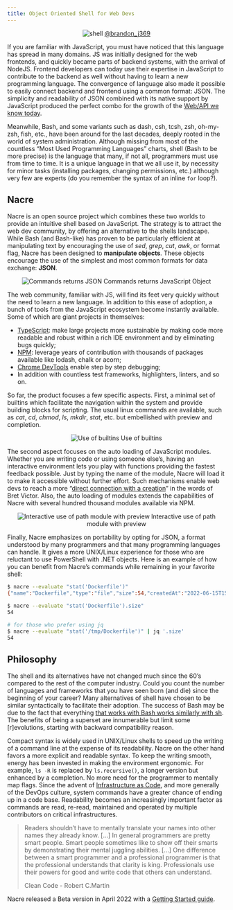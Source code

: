 ```yaml
---
title: Object Oriented Shell for Web Devs
---
```


<p style="text-align: center;">
  <img src="https://images.unsplash.com/photo-1589603471201-5b195dc401e1?ixlib=rb-1.2.1&ixid=MnwxMjA3fDB8MHxwaG90by1wYWdlfHx8fGVufDB8fHx8&auto=format&fit=crop&w=2120&q=80"  alt='shell'/>
  <a href="https://unsplash.com/@brandon_j369">@brandon_j369</a>
</p>

If you are familiar with JavaScript, you must have noticed that this language has spread in many domains. JS was initially designed for the web frontends, and quickly became parts of backend systems, with the arrival of NodeJS. Frontend developers can today use their expertise in JavaScript to contribute to the backend as well without having to learn a new programming language. The convergence of language also made it possible to easily connect backend and frontend using a common format: JSON. The simplicity and readability of JSON combined with its native support by JavaScript produced the perfect combo for the growth of the [Web/API we know today](https://twobithistory.org/2017/09/21/the-rise-and-rise-of-json.html).

Meanwhile, Bash, and some variants such as dash, csh, tcsh, zsh, oh-my-zsh, fish, etc., have been around for the last decades, deeply rooted in the world of system administration. Although missing from most of the countless “Most Used Programming Languages” charts, shell (Bash to be more precise) is the language that many, if not all, programmers must use from time to time. It is a unique language in that we all use it, by necessity for minor tasks (installing packages, changing permissions, etc.) although very few are experts (do you remember the syntax of an inline `for` loop?).

## Nacre
Nacre is an open source project which combines these two worlds to provide an intuitive shell based on JavaScript. The strategy is to attract the web dev community, by offering an alternative to the shells landscape. While Bash (and Bash-like) has proven to be particularly efficient at manipulating text by encouraging the use of _sed_, _grep_, _cut_, _awk_, or format flag, Nacre has been designed to **manipulate objects**. These objects encourage the use of the simplest and most common formats for data exchange: **JSON**.

<p style="text-align: center;">
  <img src="https://user-images.githubusercontent.com/11426226/168281618-1bfaa014-6578-4259-b05a-ffd6b80e4b71.png" alt="Commands returns JSON"/>
  Commands returns JavaScript Object
</p>

The web community, familiar with JS, will find its feet very quickly without the need to learn a new language. In addition to this ease of adoption, a bunch of tools from the JavaScript ecosystem become instantly available. Some of which are giant projects in themselves:

- [TypeScript](https://www.typescriptlang.org/): make large projects more sustainable by making code more readable and robust within a rich IDE environment and by eliminating bugs quickly;
- [NPM](https://www.npmjs.com/): leverage years of contribution with thousands of packages available like lodash, chalk or acorn;
- [Chrome DevTools](https://developer.chrome.com/docs/devtools/) enable step by step debugging;
-  In addition with countless test frameworks, highlighters, linters, and so on.

So far, the product focuses a few specific aspects. First, a minimal set of builtins which facilitate the navigation within the system and provide building blocks for scripting. The usual linux commands are available, such as _cat_, _cd_, _chmod_, _ls_, _mkdir_, _stat_, etc. but embellished with preview and completion.

<p style="text-align: center;">
  <img src="https://user-images.githubusercontent.com/11426226/160006956-f44a6bf0-96f6-475c-93db-b42f1be230ba.gif"  alt='Use of builtins'/>
  Use of builtins
</p>

The second aspect focuses on the auto loading of JavaScript modules. Whether you are writing code or using someone else’s, having an interactive environment lets you play with functions providing the fastest feedback possible. Just by typing the name of the module, Nacre will load it to make it accessible without further effort. Such mechanisms enable web devs to reach a more “[direct connection with a creation](https://youtu.be/PUv66718DII)” in the words of Bret Victor. Also, the auto loading of modules extends the capabilities of Nacre with several hundred thousand modules available via NPM.

<p style="text-align: center;">
  <img src="https://user-images.githubusercontent.com/11426226/168281640-4d44e114-59e1-4bd6-950c-7e680cad8627.png"  alt='Interactive use of path module with preview'/>
  Interactive use of path module with preview
</p>

Finally, Nacre emphasizes on portability by opting for JSON, a format understood by many programmers and that many programming languages can handle. It gives a more UNIX/Linux experience for those who are reluctant to use PowerShell with .NET objects. Here is an example of how you can benefit from Nacre’s commands while remaining in your favorite shell:

```bash
$ nacre --evaluate "stat('Dockerfile')"
{"name":"Dockerfile","type":"file","size":54,"createdAt":"2022-06-15T15:11:17.041Z","modifiedAt":"2022-06-15T15:11:17.041Z","owner":"arnauddebec","group":"wheel"}

$ nacre --evaluate "stat('Dockerfile').size"
54

# for those who prefer using jq
$ nacre --evaluate "stat('/tmp/Dockerfile')" | jq '.size'
54
```

## Philosophy
The shell and its alternatives have not changed much since the 60’s compared to the rest of the computer industry. Could you count the number of languages and frameworks that you have seen born (and die) since the beginning of your career? Many alternatives of shell have chosen to be similar syntactically to facilitate their adoption. The success of Bash may be due to the fact that everything [that works with Bash works similarly with sh](https://en.wikipedia.org/wiki/Subset). The benefits of being a superset are innumerable but limit some [r]evolutions, starting with backward compatibility reason.

Compact syntax is widely used in UNIX/Linux shells to speed up the writing of a command line at the expense of its readability. Nacre on the other hand favors a more explicit and readable syntax. To keep the writing smooth, energy has been invested in making the environment ergonomic. For example, `ls -R` is replaced by `ls.recursive()`, a longer version but enhanced by a completion. No more need for the programmer to mentally map flags. Since the advent of [Infrastructure as Code](https://en.wikipedia.org/wiki/Infrastructure_as_code), and more generally of the DevOps culture, system commands have a greater chance of ending up in a code base. Readability becomes an increasingly important factor as commands are read, re-read, maintained and operated by multiple contributors on critical infrastructures.

> Readers shouldn’t have to mentally translate your names into other names they already know. […] In general programmers are pretty smart people. Smart people sometimes like to show off their smarts by demonstrating their mental juggling abilities. […] One difference between a smart programmer and a professional programmer is that the professional understands that clarity is king. Professionals use their powers for good and write code that others can understand.
>
> Clean Code - Robert C.Martin

Nacre released a Beta version in April 2022 with a [Getting Started guide](../getting-started).

